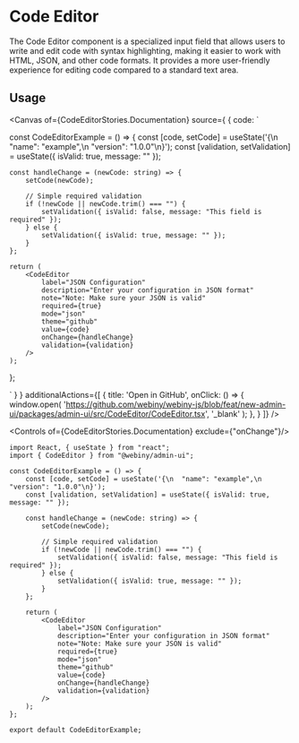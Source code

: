 

<Meta of={CodeEditorStories} />

# Code Editor

The Code Editor component is a specialized input field that allows users to write and edit code with syntax highlighting, making it easier to work with HTML, JSON, and other code formats. It provides a more user-friendly experience for editing code compared to a standard text area.

## Usage

<Canvas of={CodeEditorStories.Documentation} source={ { code: `

const CodeEditorExample = () => {
    const [code, setCode] = useState('{\\n  "name": "example",\\n  "version": "1.0.0"\\n}');
    const [validation, setValidation] = useState({ isValid: true, message: "" });

    const handleChange = (newCode: string) => {
        setCode(newCode);

        // Simple required validation
        if (!newCode || newCode.trim() === "") {
            setValidation({ isValid: false, message: "This field is required" });
        } else {
            setValidation({ isValid: true, message: "" });
        }
    };

    return (
        <CodeEditor
            label="JSON Configuration"
            description="Enter your configuration in JSON format"
            note="Note: Make sure your JSON is valid"
            required={true}
            mode="json"
            theme="github"
            value={code}
            onChange={handleChange}
            validation={validation}
        />
    );
};


` } }
        additionalActions={[
            {
                title: 'Open in GitHub',
                onClick: () => {
                    window.open(
                        'https://github.com/webiny/webiny-js/blob/feat/new-admin-ui/packages/admin-ui/src/CodeEditor/CodeEditor.tsx',
                        '_blank'
                    );
                },
            }
        ]}
/>

<Controls of={CodeEditorStories.Documentation} exclude={"onChange"}/>

```tsx
import React, { useState } from "react";
import { CodeEditor } from "@webiny/admin-ui";

const CodeEditorExample = () => {
    const [code, setCode] = useState('{\n  "name": "example",\n  "version": "1.0.0"\n}');
    const [validation, setValidation] = useState({ isValid: true, message: "" });

    const handleChange = (newCode: string) => {
        setCode(newCode);

        // Simple required validation
        if (!newCode || newCode.trim() === "") {
            setValidation({ isValid: false, message: "This field is required" });
        } else {
            setValidation({ isValid: true, message: "" });
        }
    };

    return (
        <CodeEditor
            label="JSON Configuration"
            description="Enter your configuration in JSON format"
            note="Note: Make sure your JSON is valid"
            required={true}
            mode="json"
            theme="github"
            value={code}
            onChange={handleChange}
            validation={validation}
        />
    );
};

export default CodeEditorExample;
```

